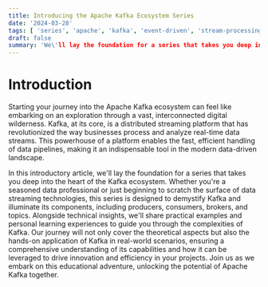 ```yaml
---
title: Introducing the Apache Kafka Ecosystem Series
date: '2024-03-28'
tags: [ 'series', 'apache', 'kafka', 'event-driven', 'stream-processing', 'batch-processing']
draft: false
summary: 'We\'ll lay the foundation for a series that takes you deep into the heart of the Kafka ecosystem.'
---
```


# Introduction

Starting your journey into the Apache Kafka ecosystem can feel like embarking on an exploration through a vast, interconnected digital wilderness. Kafka, at its core, is a distributed streaming platform that has revolutionized the way businesses process and analyze real-time data streams. This powerhouse of a platform enables the fast, efficient handling of data pipelines, making it an indispensable tool in the modern data-driven landscape.

In this introductory article, we'll lay the foundation for a series that takes you deep into the heart of the Kafka ecosystem. Whether you're a seasoned data professional or just beginning to scratch the surface of data streaming technologies, this series is designed to demystify Kafka and illuminate its components, including producers, consumers, brokers, and topics. Alongside technical insights, we'll share practical examples and personal learning experiences to guide you through the complexities of Kafka. Our journey will not only cover the theoretical aspects but also the hands-on application of Kafka in real-world scenarios, ensuring a comprehensive understanding of its capabilities and how it can be leveraged to drive innovation and efficiency in your projects. Join us as we embark on this educational adventure, unlocking the potential of Apache Kafka together.